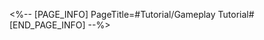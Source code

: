 <%-- [PAGE_INFO]
PageTitle=#Tutorial/Gameplay Tutorial#
[END_PAGE_INFO] --%>
{{Tutorial
|sort      = 880401
|title     = Gameplay Tutorial
|subtitle  = 
|type      = 
|about     = 
|image1    = Tutorial Gameplay Tutorial 1.png{{subst:void|<!--$UPLOAD:<<SpriteOutput/TutorialPic/TutorialPage_880401.png>-<Tutorial Gameplay Tutorial 1.png>-<Tutorial Files>>-->}}
|text1     = If the Trailblazer's performance rating at the end is {{Color|h|nobold=1|higher than No. 5}}, it will be {{Color|h|nobold=1|considered a pass}}. Otherwise, it will be considered a failure.
}}